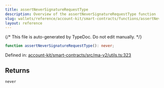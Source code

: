 ```yaml
---
title: assertNeverSignatureRequestType
description: Overview of the assertNeverSignatureRequestType function
slug: wallets/reference/account-kit/smart-contracts/functions/assertNeverSignatureRequestType
layout: reference
---
```


{/* This file is auto-generated by TypeDoc. Do not edit manually. */}

```ts
function assertNeverSignatureRequestType(): never;
```

Defined in: [account-kit/smart-contracts/src/ma-v2/utils.ts:323](https://github.com/alchemyplatform/aa-sdk/blob/c1a84188d03473acac2fdb49fb7cd7fdba73169b/account-kit/smart-contracts/src/ma-v2/utils.ts#L323)

## Returns

`never`
